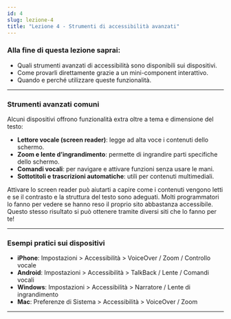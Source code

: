 ```yaml
---
id: 4
slug: lezione-4
title: "Lezione 4 - Strumenti di accessibilità avanzati"
---
```




### Alla fine di questa lezione saprai:

- Quali strumenti avanzati di accessibilità sono disponibili sui dispositivi.
- Come provarli direttamente grazie a un mini-component interattivo.
- Quando e perché utilizzare queste funzionalità.

---

### Strumenti avanzati comuni

Alcuni dispositivi offrono funzionalità extra oltre a tema e dimensione del testo:

- **Lettore vocale (screen reader)**: legge ad alta voce i contenuti dello schermo.
- **Zoom e lente d’ingrandimento**: permette di ingrandire parti specifiche dello schermo.
- **Comandi vocali**: per navigare e attivare funzioni senza usare le mani.
- **Sottotitoli e trascrizioni automatiche**: utili per contenuti multimediali.

<Banner type="info" title="Un controllo migliore">
  Attivare lo screen reader può aiutarti a capire come i contenuti vengono letti
  e se il contrasto e la struttura del testo sono adeguati. Molti programmatori
  lo fanno per vedere se hanno reso il proprio sito abbastanza accessibile.
  Questo stesso risultato si può ottenere tramite diversi siti che lo fanno per
  te!
</Banner>

---

### Esempi pratici sui dispositivi

- **iPhone**: Impostazioni > Accessibilità > VoiceOver / Zoom / Controllo vocale
- **Android**: Impostazioni > Accessibilità > TalkBack / Lente / Comandi vocali
- **Windows**: Impostazioni > Accessibilità > Narratore / Lente di ingrandimento
- **Mac**: Preferenze di Sistema > Accessibilità > VoiceOver / Zoom

---
